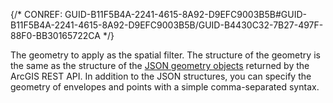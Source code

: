 

{/* CONREF: GUID-B11F5B4A-2241-4615-8A92-D9EFC9003B5B#GUID-B11F5B4A-2241-4615-8A92-D9EFC9003B5B/GUID-B4430C32-7B27-497F-88F0-BB30165722CA  */}

The geometry to apply as the spatial filter. The structure of the geometry is the same as the structure of the [ JSON geometry objects](/geometry-objects) returned by the ArcGIS REST API. In addition to the JSON structures, you can specify the geometry of envelopes and points with a simple comma-separated syntax.

